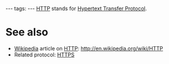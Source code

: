 ---
tags:
---
[[HTTP]] stands for [[Hypertext Transfer Protocol]].

= See also =

* [[Wikipedia]] article on [[HTTP]]: http://en.wikipedia.org/wiki/HTTP
* Related protocol: [[HTTPS]]
